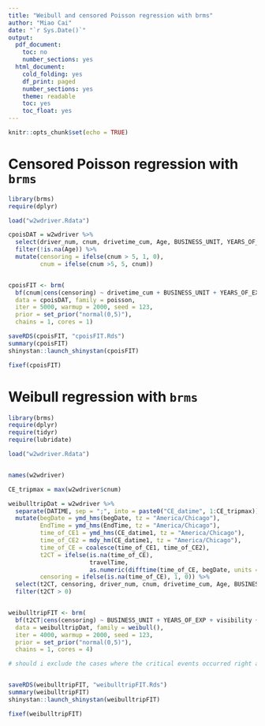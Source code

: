 ```yaml
---
title: "Weibull and censored Poisson regression with brms"
author: "Miao Cai"
date: "`r Sys.Date()`"
output:
  pdf_document:
    toc: no
    number_sections: yes
  html_document:
    cold_folding: yes
    df_print: paged
    number_sections: yes
    theme: readable
    toc: yes
    toc_float: yes
---
```


```r
knitr::opts_chunk$set(echo = TRUE)
```

# Censored Poisson regression with `brms`

```r
library(brms)
require(dplyr)

load("w2wdriver.Rdata")

cpoisDAT = w2wdriver %>% 
  select(driver_num, cnum, drivetime_cum, Age, BUSINESS_UNIT, YEARS_OF_EXP, visibility, precipIntensity, precipProbability) %>% 
  filter(!is.na(Age)) %>% 
  mutate(censoring = ifelse(cnum > 5, 1, 0),
         cnum = ifelse(cnum >5, 5, cnum))


cpoisFIT <- brm(
  bf(cnum|cens(censoring) ~ drivetime_cum + BUSINESS_UNIT + YEARS_OF_EXP + visibility + precipIntensity + precipProbability + (1 + drivetime_cum|driver_num)),
  data = cpoisDAT, family = poisson, 
  iter = 5000, warmup = 2000, seed = 123,
  prior = set_prior("normal(0,5)"),
  chains = 1, cores = 1)

saveRDS(cpoisFIT, "cpoisFIT.Rds")
summary(cpoisFIT)
shinystan::launch_shinystan(cpoisFIT)

fixef(cpoisFIT)
```

# Weibull regression with `brms`

```r
library(brms)
require(dplyr)
require(tidyr)
require(lubridate)

load("w2wdriver.Rdata")


names(w2wdriver)

CE_tripmax = max(w2wdriver$cnum)

weibulltripDat = w2wdriver %>% 
  separate(DATIME, sep = ";", into = paste0("CE_datime", 1:CE_tripmax)) %>%  
  mutate(begDate = ymd_hms(begDate, tz = "America/Chicago"), 
         EndTime = ymd_hms(EndTime, tz = "America/Chicago"),
         time_of_CE1 = ymd_hms(CE_datime1, tz = "America/Chicago"),
         time_of_CE2 = mdy_hm(CE_datime1, tz = "America/Chicago"),
         time_of_CE = coalesce(time_of_CE1, time_of_CE2),
         t2CT = ifelse(is.na(time_of_CE), 
                       travelTime,
                       as.numeric(difftime(time_of_CE, begDate, units = "hours"))),
         censoring = ifelse(is.na(time_of_CE), 1, 0)) %>% 
  select(t2CT, censoring, driver_num, cnum, drivetime_cum, Age, BUSINESS_UNIT, YEARS_OF_EXP, visibility, precipIntensity, precipProbability) %>% 
  filter(t2CT > 0)


weibulltripFIT <- brm(
  bf(t2CT|cens(censoring) ~ BUSINESS_UNIT + YEARS_OF_EXP + visibility + precipIntensity + precipProbability + (1 + drivetime_cum|driver_num)),
  data = weibulltripDat, family = weibull(), 
  iter = 4000, warmup = 2000, seed = 123,
  prior = set_prior("normal(0,5)"),
  chains = 1, cores = 4)

# should i exclude the cases where the critical events occurred right at the beginning the trip (t2CT = 0). This cannot be a Weibull distribution outcome!


saveRDS(weibulltripFIT, "weibulltripFIT.Rds")
summary(weibulltripFIT)
shinystan::launch_shinystan(weibulltripFIT)

fixef(weibulltripFIT)
```

